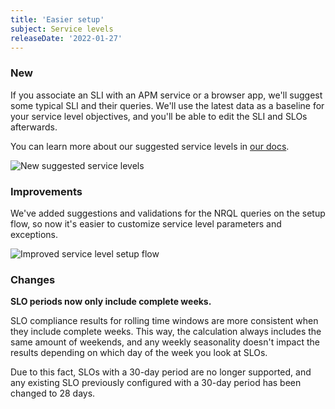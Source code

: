 ```yaml
---
title: 'Easier setup'
subject: Service levels
releaseDate: '2022-01-27'
---
```




### New

If you associate an SLI with an APM service or a browser app, we'll suggest some typical SLI and their queries. We'll use the latest data as a baseline for your service level objectives, and you'll be able to edit the SLI and SLOs afterwards.

You can learn more about our suggested service levels in [our docs](/docs/service-level-management/create-slm#suggested-sli).

<img
  src={suggestedServiceLevels}
  title="New suggested service levels"
  alt="New suggested service levels"
/>

### Improvements

We've added suggestions and validations for the NRQL queries on the setup flow, so now it's easier to customize service level parameters and exceptions.

<img
  src={setupFlow}
  title="Improved service level setup flow"
  alt="Improved service level setup flow"
/>

### Changes

**SLO periods now only include complete weeks.**

SLO compliance results for rolling time windows are more consistent when they include complete weeks. This way, the calculation always includes the same amount of weekends, and any weekly seasonality doesn't impact the results depending on which day of the week you look at SLOs.

Due to this fact, SLOs with a 30-day period are no longer supported, and any existing SLO previously configured with a 30-day period has been changed to 28 days.
